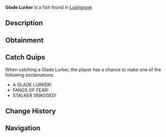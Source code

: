 {{FishInfobox
|image          = Glade Lurker.png
|rarity         = Legendary
|sea            = Second Sea
|location       = [[Lushgrove]]
|sublocation    = 
|sources        = Fishing Rod
|radar_location = 
|prog_speed     = -55
|xp             = 650
|weather        = Foggy
|time           = Night
|season         = Autumn
|bait           = Lushrooms
|base_weight    = 160
|base_value     = 1300
|weight_range   = 95
|base_chance    = 14
|base_resil     = 30
}}
'''Glade Lurker''' is a {{Rarity|Legendary}} fish found in [[Lushgrove]].

== Description ==
{{Description|A dark green-yellow fish with menacing fangs, stalking the glades beneath the waves.|Bestiary Entry}}

== Obtainment ==
{{Description|It prowls when the night cloaks the fading leaves.|Bestiary Hint}}
{{Fish Availability|
Lushgrove
|top_rods      = 
Steady Rod\76647.23\84523.05;
Krampus's Rod\66415.29\74510.58;
Magma Rod\66106.82\90869.59;
Frostfire Rod\64821.66\73816.92;
Free Spirit Rod\57358.68\141390.6;
Firefly Rod\42183.83\147476.07;
Egg Rod\46074.75\125722.93;
Verdant Shear Rod\44165.34\120512.8;
Great Dreamer Rod\43493.01\117873.51;
Adventurer's Rod\29780.45\106193.91;
Candy Cane Rod\36859.34\97468.61;
Long Rod\25903.67\96885.72;
Blazebringer Rod\43177.42\115473.58;
Trident Rod\41899\101927.25;
Ethereal Prism Rod\30146.25\83393.22;
Seraphic Rod\29886.72\81551.09;
No-Life Rod\28969.86\81625.37;
Rod Of The Exalted One\27878.07\75050.13;
Rod Of The Forgotten Fang\27876.61\76328.56;
Challenger's Rod\27776.91\77975.95;
Rod Of The Depths\26996.34\74698.82;
Depthseeker Rod\26157.36\75702.91;
Volcanic Rod\26048.32\74225.46;
Zeus Rod\25842.45\73638.83;
Avalanche Rod\25800.81\74789.57
|recommended   = Free Spirit Rod
}}

== Catch Quips ==
When catching a Glade Lurker, the player has a chance to make one of the following exclamations:
* A GLADE LURKER!
* FANGS OF FEAR!
* STALKER SNAGGED!

== Change History ==
{{Change History|{{subst:Current Version}}}}

== Navigation ==
{{Fish Navbox|Lushgrove}}